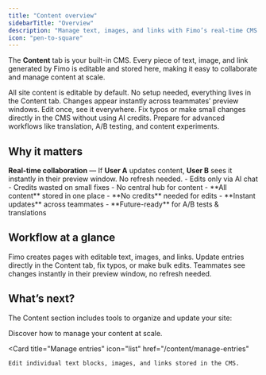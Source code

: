 ```yaml
---
title: "Content overview"
sidebarTitle: "Overview"
description: "Manage text, images, and links with Fimo’s real-time CMS."
icon: "pen-to-square"
---
```


The **Content** tab is your built-in CMS. Every piece of text, image, and link generated by Fimo is editable and stored here, making it easy to collaborate and manage content at scale.

<Columns cols={2}>
  <Card title="Built-in CMS" icon="database">
    All site content is editable by default.  
    No setup needed, everything lives in the Content tab.
  </Card>

  <Card title="Real-time updates" icon="bolt">
    Changes appear instantly across teammates’ preview windows.  
    Edit once, see it everywhere.
  </Card>

  <Card title="AI credits saved" icon="coins">
    Fix typos or make small changes directly in the CMS without using AI credits.
  </Card>

  <Card title="Scalable management" icon="arrows-split-up-and-left">
    Prepare for advanced workflows like translation, A/B testing, and content experiments.
  </Card>
</Columns>

## Why it matters

<Callout icon="bolt" color="var(--primary)" iconType="solid">
  <strong>Real-time collaboration</strong> — If <strong>User A</strong> updates content, <strong>User B</strong> sees it instantly in their preview window. No refresh needed.
</Callout>

<Columns cols={2}>
  <Card title="Without a CMS" icon="ban">
    - Edits only via AI chat  
    - Credits wasted on small fixes  
    - No central hub for content  
  </Card>

  <Card title="With Fimo CMS" icon="check">
    - **All content** stored in one place  
    - **No credits** needed for edits  
    - **Instant updates** across teammates  
    - **Future-ready** for A/B tests & translations  
  </Card>
</Columns>


## Workflow at a glance

<Steps>
  <Step title="Generate your site with AI">
    Fimo creates pages with editable text, images, and links.
  </Step>
  <Step title="Manage content in the CMS">
    Update entries directly in the Content tab, fix typos, or make bulk edits.
  </Step>
  <Step title="Collaborate in real time">
    Teammates see changes instantly in their preview window, no refresh needed.
  </Step>
</Steps>

## What’s next?

The Content section includes tools to organize and update your site:

<Columns cols={2}>
  <Card
    title="Manage collections"
    icon="folder-open"
    href="/content/manage-collections"
  >
    Discover how to manage your content at scale.
  </Card>

  <Card
    title="Manage entries"
    icon="list"
    href="/content/manage-entries"
  >
    Edit individual text blocks, images, and links stored in the CMS.
  </Card>
</Columns>
